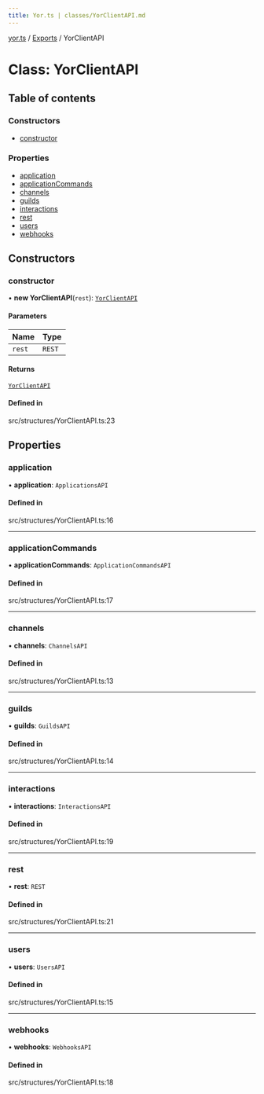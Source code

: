 ```yaml
---
title: Yor.ts | classes/YorClientAPI.md
---
```

[yor.ts](../README.md) / [Exports](../modules.md) / YorClientAPI

# Class: YorClientAPI

## Table of contents

### Constructors

- [constructor](YorClientAPI.md#constructor)

### Properties

- [application](YorClientAPI.md#application)
- [applicationCommands](YorClientAPI.md#applicationcommands)
- [channels](YorClientAPI.md#channels)
- [guilds](YorClientAPI.md#guilds)
- [interactions](YorClientAPI.md#interactions)
- [rest](YorClientAPI.md#rest)
- [users](YorClientAPI.md#users)
- [webhooks](YorClientAPI.md#webhooks)

## Constructors

### constructor

• **new YorClientAPI**(`rest`): [`YorClientAPI`](YorClientAPI.md)

#### Parameters

| Name | Type |
| :------ | :------ |
| `rest` | `REST` |

#### Returns

[`YorClientAPI`](YorClientAPI.md)

#### Defined in

src/structures/YorClientAPI.ts:23

## Properties

### application

• **application**: `ApplicationsAPI`

#### Defined in

src/structures/YorClientAPI.ts:16

___

### applicationCommands

• **applicationCommands**: `ApplicationCommandsAPI`

#### Defined in

src/structures/YorClientAPI.ts:17

___

### channels

• **channels**: `ChannelsAPI`

#### Defined in

src/structures/YorClientAPI.ts:13

___

### guilds

• **guilds**: `GuildsAPI`

#### Defined in

src/structures/YorClientAPI.ts:14

___

### interactions

• **interactions**: `InteractionsAPI`

#### Defined in

src/structures/YorClientAPI.ts:19

___

### rest

• **rest**: `REST`

#### Defined in

src/structures/YorClientAPI.ts:21

___

### users

• **users**: `UsersAPI`

#### Defined in

src/structures/YorClientAPI.ts:15

___

### webhooks

• **webhooks**: `WebhooksAPI`

#### Defined in

src/structures/YorClientAPI.ts:18
